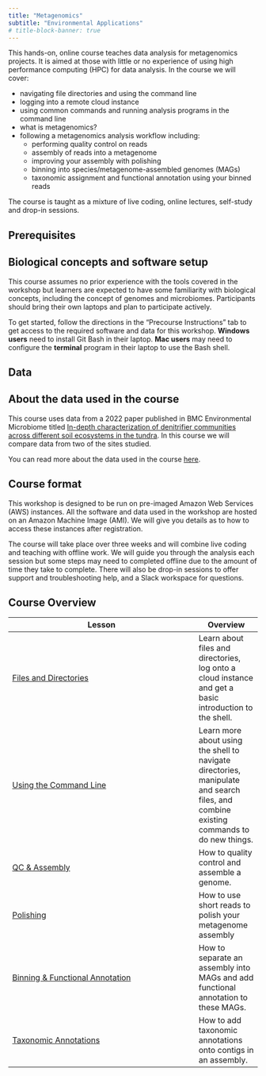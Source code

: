 ```yaml
---
title: "Metagenomics"
subtitle: "Environmental Applications"
# title-block-banner: true
---
```

This hands-on, online course teaches data analysis for metagenomics projects. It is aimed at those with little or no experience of using high performance computing (HPC) for data analysis. In the course we will cover:

- navigating file directories and using the command line
- logging into a remote cloud instance
- using common commands and running analysis programs in the command line
- what is metagenomics?
- following a metagenomics analysis workflow including:
  - performing quality control on reads
  - assembly of reads into a metagenome
  - improving your assembly with polishing
  - binning into species/metagenome-assembled genomes (MAGs)
  - taxonomic assignment and functional annotation using your binned reads

The course is taught as a mixture of live coding, online lectures, self-study and drop-in sessions.

## Prerequisites
::: {.callout-important}
## Biological concepts and software setup
This course assumes no prior experience with the tools covered in the workshop but learners are expected to have some familiarity with biological concepts, including the concept of genomes and microbiomes. Participants should bring their own laptops and plan to participate actively.

To get started, follow the directions in the "Precourse Instructions" tab to get access to the required software and data for this workshop. **Windows users** need to install Git Bash in their laptop. **Mac users** may need to configure the **terminal** program in their laptop to use the Bash shell.
:::

## Data
::: {.callout-note}
## About the data used in the course
This course uses data from a 2022 paper published in BMC Environmental Microbiome titled [In-depth characterization of denitrifier communities across different soil ecosystems in the tundra](https://environmentalmicrobiome.biomedcentral.com/articles/10.1186/s40793-022-00424-2). In this course we will compare data from two of the sites studied.
 
You can read more about the data used in the course [here](docs/miscellanea/extras/data.qmd).
:::

## Course format

This workshop is designed to be run on pre-imaged Amazon Web Services (AWS) instances. All the software and data used in the workshop are hosted on an Amazon Machine Image (AMI). We will give you details as to how to access these instances after registration.

The course will take place over three weeks and will combine live coding and teaching with offline work. We will guide you through the analysis each session but some steps may need to completed offline due to the amount of time they take to complete. There will also be drop-in sessions to offer support and troubleshooting help, and a Slack workspace for questions.

## Course Overview

| Lesson                     | Overview |
| -------------------------- | ---------|
| [Files and Directories](docs/lesson01-files-and-directories/index.qmd) |Learn about files and directories, log onto a cloud instance and get a basic introduction to the shell.|
| [Using the Command Line](docs/lesson02-using-the-command-line/index.qmd) |Learn more about using the shell to navigate directories, manipulate and search files, and combine existing commands to do new things.|
| [QC & Assembly](docs/lesson03-qc-assembly/index.qmd) | How to quality control and assemble a genome.|
| [Polishing](docs/lesson04-polishing/index.qmd) | How to use short reads to polish your metagenome assembly |
| [Binning & Functional Annotation](docs/lesson05-binning-functional-annotation/index.qmd)| How to separate an assembly into MAGs and add functional annotation to these MAGs. |
| [Taxonomic Annotations](docs/lesson06-taxonomic-annotations/index.qmd) | How to add taxonomic annotations onto contigs in an assembly. |
<!-- | [Automating Analyses with Bash Scripts](docs/lesson07-automation-bash-scripts/index.qmd) | How to automate the analyses tasks in the previous lessons using Bash scripts. | -->
